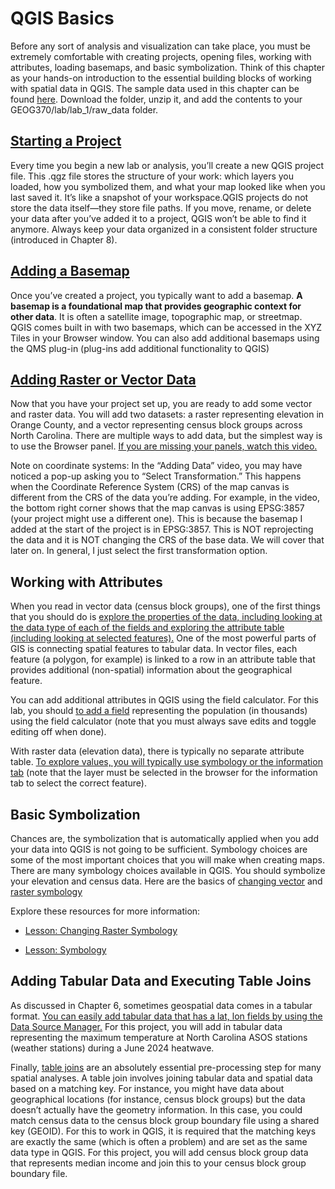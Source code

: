 # QGIS Basics

Before any sort of analysis and visualization can take place, you must be extremely comfortable with creating projects, opening files, working with attributes, loading basemaps, and basic symbolization. Think of this chapter as your hands-on introduction to the essential building blocks of working with spatial data in QGIS. The sample data used in this chapter can be found [here](https://drive.google.com/drive/folders/16dvmblS9W8Hi0iaui6jw1vr5OGcWNUiR?usp=sharing). Download the folder, unzip it, and add the contents to your GEOG370/lab/lab_1/raw_data folder.

## [Starting a Project](https://drive.google.com/file/d/1HNCQfpApcvT_bYCXq5HrpwuO0BR8_seL/view?usp=sharing)

Every time you begin a new lab or analysis, you’ll create a new QGIS project file. This .qgz file stores the structure of your work: which layers you loaded, how you symbolized them, and what your map looked like when you last saved it. It’s like a snapshot of your workspace.QGIS projects do not store the data itself—they store file paths. If you move, rename, or delete your data after you’ve added it to a project, QGIS won’t be able to find it anymore. Always keep your data organized in a consistent folder structure (introduced in Chapter 8).

## [Adding a Basemap](https://drive.google.com/file/d/1w3kbjCpVcSj2dyCP--ZxsTicsYPT_qLd/view?usp=sharing)

Once you’ve created a project, you typically want to add a basemap. **A basemap is a foundational map that provides geographic context for other data**. It is often a satellite image, topographic map, or streetmap. QGIS comes built in with two basemaps, which can be accessed in the XYZ Tiles in your Browser window. You can also add additional basemaps using the QMS plug-in (plug-ins add additional functionality to QGIS)

## [Adding Raster or Vector Data](https://drive.google.com/file/d/1t1D3TCC4VfkbhJ_UFFwH17vSut04w30A/view?usp=sharing)

Now that you have your project set up, you are ready to add some vector and raster data. You will add two datasets: a raster representing elevation in Orange County, and a vector representing census block groups across North Carolina. There are multiple ways to add data, but the simplest way is to use the Browser panel. [If you are missing your panels, watch this video.](https://drive.google.com/file/d/10be1iGWf4RApnKoFf3pflPVn_L_7NDBR/view?usp=sharing) 

Note on coordinate systems: In the “Adding Data” video, you may have noticed a pop-up asking you to “Select Transformation.” This happens when the Coordinate Reference System (CRS) of the map canvas is different from the CRS of the data you’re adding. For example, in the video, the bottom right corner shows that the map canvas is using EPSG:3857 (your project might use a different one). This is because the basemap I added at the start of the project is in EPSG:3857. This is NOT reprojecting the data and it is NOT changing the CRS of the base data. We will cover that later on. In general, I just select the first transformation option. 

## Working with Attributes 

When you read in vector data (census block groups), one of the first things that you should do is [explore the properties of the data, including looking at the data type of each of the fields and exploring the attribute table (including looking at selected features).](https://drive.google.com/file/d/1TnRS1U5XKcbFMu33MfqS4w6S_n5rUqSL/view?usp=sharing) One of the most powerful parts of GIS is connecting spatial features to tabular data. In vector files, each feature (a polygon, for example) is linked to a row in an attribute table that provides additional (non-spatial) information about the geographical feature.

You can add additional attributes in QGIS using the field calculator. For this lab, you should [to add a field](https://drive.google.com/file/d/14I1QCvfXSisWaGZC5hojAQJao837aeAV/view?usp=sharing) representing the population (in thousands) using the field calculator (note that you must always save edits and toggle editing off when done).

With raster data (elevation data), there is typically no separate attribute table. [To explore values, you will typically use symbology or the information tab](https://drive.google.com/file/d/19wNUsrbDnoJ5O4KnC5nmhVldOcXdkyaI/view?usp=sharing) (note that the layer must be selected in the browser for the information tab to select the correct feature).

## Basic Symbolization

Chances are, the symbolization that is automatically applied when you add your data into QGIS is not going to be sufficient. Symbology choices are some of the most important choices that you will make when creating maps. There are many symbology choices available in QGIS. You should symbolize your elevation and census data. Here are the basics of [changing vector](https://drive.google.com/file/d/1peIgBviXjJ_uX7EArwakNs4wJZrEXhRN/view?usp=sharing) and [raster symbology](https://drive.google.com/file/d/12GRmKnz2n01E2t6M9sDUNxyhAazprJfG/view?usp=sharing)

Explore these resources for more information:

-   [Lesson: Changing Raster Symbology](https://docs.qgis.org/3.40/en/docs/training_manual/rasters/changing_symbology.html)

-   [Lesson: Symbology](https://docs.qgis.org/3.40/en/docs/training_manual/basic_map/symbology.html)

## Adding Tabular Data and Executing Table Joins

As discussed in Chapter 6, sometimes geospatial data comes in a tabular format. [You can easily add tabular data that has a lat, lon fields by using the Data Source Manager.](https://drive.google.com/file/d/1FC5gqPed8LDbQr8q8MlVn1SwMJ-fsXhX/view?usp=sharing) For this project, you will add in tabular data representing the maximum temperature at North Carolina ASOS stations (weather stations) during a June 2024 heatwave.

Finally, [table joins](https://drive.google.com/file/d/1ZnCF73LYXIcc1UljKbU5EZDv03mSltL_/view?usp=sharing) are an absolutely essential pre-processing step for many spatial analyses. A table join involves joining tabular data and spatial data based on a matching key. For instance, you might have data about geographical locations (for instance, census block groups) but the data doesn't actually have the geometry information. In this case, you could match census data to the census block group boundary file using a shared key (GEOID). For this to work in QGIS, it is required that the matching keys are exactly the same (which is often a problem) and are set as the same data type in QGIS. For this project, you will add census block group data that represents median income and join this to your census block group boundary file.
